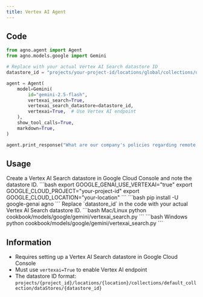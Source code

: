 ```yaml
---
title: Vertex AI Agent
---
```


## Code

```python cookbook/models/google/gemini/vertexai_search.py
from agno.agent import Agent
from agno.models.google import Gemini

# Replace with your actual Vertex AI Search datastore ID
datastore_id = "projects/your-project-id/locations/global/collections/default_collection/dataStores/your-datastore-id"

agent = Agent(
    model=Gemini(
        id="gemini-2.5-flash",
        vertexai_search=True,
        vertexai_search_datastore=datastore_id,
        vertexai=True,  # Use Vertex AI endpoint
    ),
    show_tool_calls=True,
    markdown=True,
)

agent.print_response("What are our company's policies regarding remote work?")
```

## Usage

<Steps>
  <Snippet file="create-venv-step.mdx" />

  <Step title="Set up Vertex AI Search datastore">
    Create a Vertex AI Search datastore in Google Cloud Console and note the datastore ID.
  </Step>

  <Step title="Set environment variables">
    ```bash
    export GOOGLE_GENAI_USE_VERTEXAI="true"
    export GOOGLE_CLOUD_PROJECT="your-project-id"
    export GOOGLE_CLOUD_LOCATION="your-location"
    ```
  </Step>

  <Step title="Install libraries">
    ```bash
    pip install -U google-genai agno
    ```
  </Step>

  <Step title="Update the datastore ID">
    Replace `datastore_id` in the code with your actual Vertex AI Search datastore ID.
  </Step>

  <Step title="Run Agent">
    <CodeGroup>
    ```bash Mac/Linux
    python cookbook/models/google/gemini/vertexai_search.py
    ```
    ```bash Windows
    python cookbook/models/google/gemini/vertexai_search.py
    ```
    </CodeGroup>
  </Step>

</Steps>

## Information

- Requires setting up a Vertex AI Search datastore in Google Cloud Console
- Must use `vertexai=True` to enable Vertex AI endpoint
- The datastore ID format: `projects/{project_id}/locations/{location}/collections/default_collection/dataStores/{datastore_id}`
